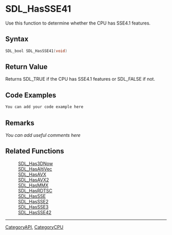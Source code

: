 
= SDL_HasSSE41 =
Use this function to determine whether the CPU has SSE4.1 features.


== Syntax ==
<syntaxhighlight lang='c++'>
SDL_bool SDL_HasSSE41(void)
</syntaxhighlight>

== Return Value ==
Returns SDL_TRUE if the CPU has SSE4.1 features or SDL_FALSE if not.

== Code Examples ==
<syntaxhighlight lang='c++'>
You can add your code example here
</syntaxhighlight>

== Remarks ==
''You can add useful comments here''

== Related Functions ==
:[[SDL_Has3DNow]]
:[[SDL_HasAltiVec]]
:[[SDL_HasAVX]]
:[[SDL_HasAVX2]]
:[[SDL_HasMMX]]
:[[SDL_HasRDTSC]]
:[[SDL_HasSSE]]
:[[SDL_HasSSE2]]
:[[SDL_HasSSE3]]
:[[SDL_HasSSE42]]

----
[[CategoryAPI]], [[CategoryCPU]]
